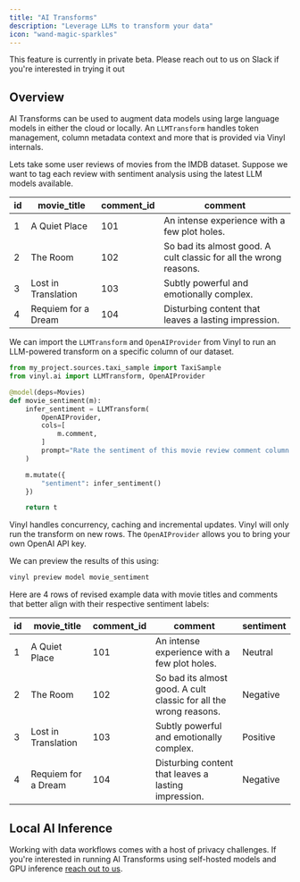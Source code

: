 ```yaml
---
title: "AI Transforms"
description: "Leverage LLMs to transform your data"
icon: "wand-magic-sparkles"
---
```


<Note>
  This feature is currently in private beta. Please reach out to us on Slack if
  you're interested in trying it out
</Note>

## Overview

AI Transforms can be used to augment data models using large language models in either the cloud or locally. An `LLMTransform` handles token management, column metadata context and more that is provided via Vinyl internals.

Lets take some user reviews of movies from the IMDB dataset. Suppose we want to tag each review with sentiment analysis using the latest LLM models available.

| id  | movie_title         | comment_id | comment                                                           |
| --- | ------------------- | ---------- | ----------------------------------------------------------------- |
| 1   | A Quiet Place       | 101        | An intense experience with a few plot holes.                      |
| 2   | The Room            | 102        | So bad its almost good. A cult classic for all the wrong reasons. |
| 3   | Lost in Translation | 103        | Subtly powerful and emotionally complex.                          |
| 4   | Requiem for a Dream | 104        | Disturbing content that leaves a lasting impression.              |

We can import the `LLMTransform` and `OpenAIProvider` from Vinyl to run an LLM-powered transform on a specific column of our dataset.

```python models.py
from my_project.sources.taxi_sample import TaxiSample
from vinyl.ai import LLMTransform, OpenAIProvider

@model(deps=Movies)
def movie_sentiment(m):
    infer_sentiment = LLMTransform(
        OpenAIProvider,
        cols=[
            m.comment,
        ]
        prompt="Rate the sentiment of this movie review comment column either 'positive', 'neutral' or 'negative'"
    )

    m.mutate({
        "sentiment": infer_sentiment()
    })

    return t
```

Vinyl handles concurrency, caching and incremental updates. Vinyl will only run the transform on new rows. The `OpenAIProvider` allows you to bring your own OpenAI API key.

We can preview the results of this using:

```bash
vinyl preview model movie_sentiment
```

Here are 4 rows of revised example data with movie titles and comments that better align with their respective sentiment labels:

| id  | movie_title         | comment_id | comment                                                           | sentiment |
| --- | ------------------- | ---------- | ----------------------------------------------------------------- | --------- |
| 1   | A Quiet Place       | 101        | An intense experience with a few plot holes.                      | Neutral   |
| 2   | The Room            | 102        | So bad its almost good. A cult classic for all the wrong reasons. | Negative  |
| 3   | Lost in Translation | 103        | Subtly powerful and emotionally complex.                          | Positive  |
| 4   | Requiem for a Dream | 104        | Disturbing content that leaves a lasting impression.              | Negative  |

## Local AI Inference

Working with data workflows comes with a host of privacy challenges. If you're interested in running AI Transforms using self-hosted models and GPU inference [reach out to us](https://www.turntable.so/join-waitlist?source=ai-transform).
